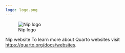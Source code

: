 ```yaml
---
logo: logo.png
---
```


![Nip logo](/logo.png)   

<style>
  body {
  background-image: url("https://images.pexels.com/photos/189349/pexels-photo-189349.jpeg");
  background-size: cover;
  background-repeat: no-repeat;
}
  
</style>

<centre>
Nip website
To learn more about Quarto websites visit <https://quarto.org/docs/websites>.
</centre>
